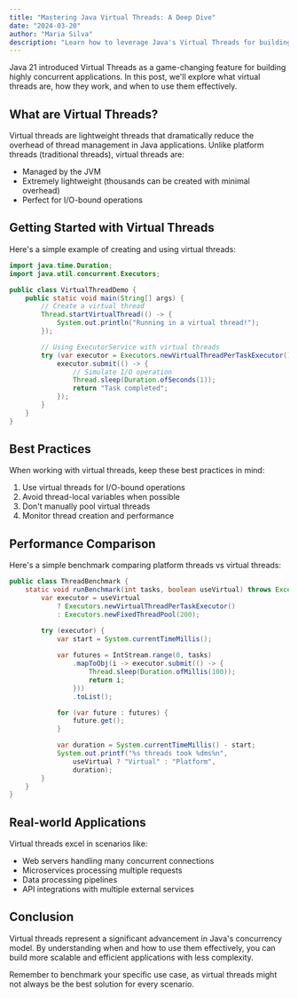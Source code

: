 ```yaml
---
title: "Mastering Java Virtual Threads: A Deep Dive"
date: "2024-03-20"
author: "Maria Silva"
description: "Learn how to leverage Java's Virtual Threads for building highly scalable applications"
---
```


Java 21 introduced Virtual Threads as a game-changing feature for building highly concurrent applications. In this post, we'll explore what virtual threads are, how they work, and when to use them effectively.

## What are Virtual Threads?

Virtual threads are lightweight threads that dramatically reduce the overhead of thread management in Java applications. Unlike platform threads (traditional threads), virtual threads are:

- Managed by the JVM
- Extremely lightweight (thousands can be created with minimal overhead)
- Perfect for I/O-bound operations

## Getting Started with Virtual Threads

Here's a simple example of creating and using virtual threads:

```java
import java.time.Duration;
import java.util.concurrent.Executors;

public class VirtualThreadDemo {
    public static void main(String[] args) {
        // Create a virtual thread
        Thread.startVirtualThread(() -> {
            System.out.println("Running in a virtual thread!");
        });

        // Using ExecutorService with virtual threads
        try (var executor = Executors.newVirtualThreadPerTaskExecutor()) {
            executor.submit(() -> {
                // Simulate I/O operation
                Thread.sleep(Duration.ofSeconds(1));
                return "Task completed";
            });
        }
    }
}
```

## Best Practices

When working with virtual threads, keep these best practices in mind:

1. Use virtual threads for I/O-bound operations
2. Avoid thread-local variables when possible
3. Don't manually pool virtual threads
4. Monitor thread creation and performance

## Performance Comparison

Here's a simple benchmark comparing platform threads vs virtual threads:

```java
public class ThreadBenchmark {
    static void runBenchmark(int tasks, boolean useVirtual) throws Exception {
        var executor = useVirtual 
            ? Executors.newVirtualThreadPerTaskExecutor()
            : Executors.newFixedThreadPool(200);

        try (executor) {
            var start = System.currentTimeMillis();
            
            var futures = IntStream.range(0, tasks)
                .mapToObj(i -> executor.submit(() -> {
                    Thread.sleep(Duration.ofMillis(100));
                    return i;
                }))
                .toList();

            for (var future : futures) {
                future.get();
            }

            var duration = System.currentTimeMillis() - start;
            System.out.printf("%s threads took %dms%n", 
                useVirtual ? "Virtual" : "Platform", 
                duration);
        }
    }
}
```

## Real-world Applications

Virtual threads excel in scenarios like:

- Web servers handling many concurrent connections
- Microservices processing multiple requests
- Data processing pipelines
- API integrations with multiple external services

## Conclusion

Virtual threads represent a significant advancement in Java's concurrency model. By understanding when and how to use them effectively, you can build more scalable and efficient applications with less complexity.

Remember to benchmark your specific use case, as virtual threads might not always be the best solution for every scenario.